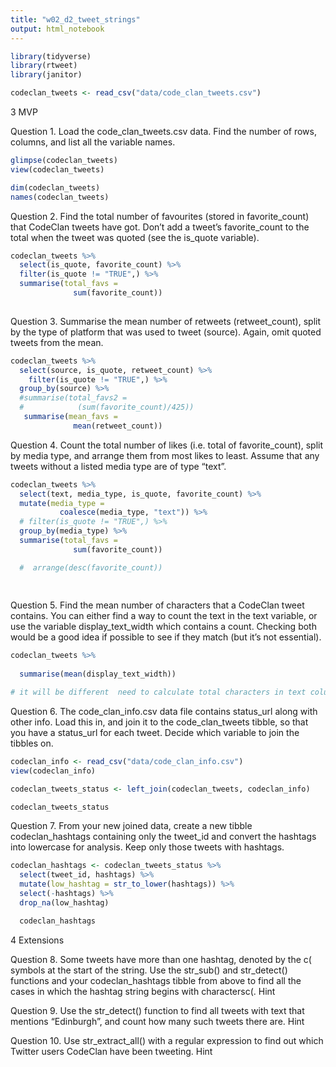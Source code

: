 ```yaml
---
title: "w02_d2_tweet_strings"
output: html_notebook
---
```


```r
library(tidyverse)
library(rtweet)
library(janitor)

codeclan_tweets <- read_csv("data/code_clan_tweets.csv")
```
############
3 MVP


Question 1.
Load the code_clan_tweets.csv data. Find the number of rows, columns, and list all the variable names.

```r
glimpse(codeclan_tweets)
view(codeclan_tweets)
```
```r
dim(codeclan_tweets)
names(codeclan_tweets)
```


Question 2.
Find the total number of favourites (stored in favorite_count) that CodeClan tweets have got. Don’t add a tweet’s favorite_count to the total when the tweet was quoted (see the is_quote variable).

```r
codeclan_tweets %>% 
  select(is_quote, favorite_count) %>%
  filter(is_quote != "TRUE",) %>% 
  summarise(total_favs =
              sum(favorite_count))
  
```


Question 3.
Summarise the mean number of retweets (retweet_count), split by the type of platform that was used to tweet (source). Again, omit quoted tweets from the mean.

```r
codeclan_tweets %>% 
  select(source, is_quote, retweet_count) %>%
    filter(is_quote != "TRUE",) %>%
  group_by(source) %>%
  #summarise(total_favs2 =
  #            (sum(favorite_count)/425))
   summarise(mean_favs =
              mean(retweet_count))
```


Question 4.
Count the total number of likes (i.e. total of favorite_count), split by media type, and arrange them from most likes to least. Assume that any tweets without a listed media type are of type “text”.


```r
codeclan_tweets %>%
  select(text, media_type, is_quote, favorite_count) %>%
  mutate(media_type =
           coalesce(media_type, "text")) %>% 
  # filter(is_quote != "TRUE",) %>%
  group_by(media_type) %>%
  summarise(total_favs =
              sum(favorite_count)) 

  #  arrange(desc(favorite_count))
  
  
```

Question 5.
Find the mean number of characters that a CodeClan tweet contains. You can either find a way to count the text in the text variable, or use the variable display_text_width which contains a count. Checking both would be a good idea if possible to see if they match (but it’s not essential).

```r
codeclan_tweets %>% 
  
  summarise(mean(display_text_width)) 

# it will be different  need to calculate total characters in text column, then divide str_length by the total
```


Question 6.
The code_clan_info.csv data file contains status_url along with other info. Load this in, and join it to the code_clan_tweets tibble, so that you have a status_url for each tweet. Decide which variable to join the tibbles on.

```r
codeclan_info <- read_csv("data/code_clan_info.csv")
view(codeclan_info)
```

```r
codeclan_tweets_status <- left_join(codeclan_tweets, codeclan_info)

codeclan_tweets_status
```


Question 7.
From your new joined data, create a new tibble codeclan_hashtags containing only the tweet_id and convert the hashtags into lowercase for analysis. Keep only those tweets with hashtags.

```r
codeclan_hashtags <- codeclan_tweets_status %>% 
  select(tweet_id, hashtags) %>% 
  mutate(low_hashtag = str_to_lower(hashtags)) %>%
  select(-hashtags) %>% 
  drop_na(low_hashtag)

  codeclan_hashtags
```



############
4 Extensions


Question 8.
Some tweets have more than one hashtag, denoted by the c( symbols at the start of the string. Use the str_sub() and str_detect() functions and your codeclan_hashtags tibble from above to find all the cases in which the hashtag string begins with charactersc(.
Hint



Question 9.
Use the str_detect() function to find all tweets with text that mentions “Edinburgh”, and count how many such tweets there are.
Hint


Question 10.
Use str_extract_all() with a regular expression to find out which Twitter users CodeClan have been tweeting.
Hint
